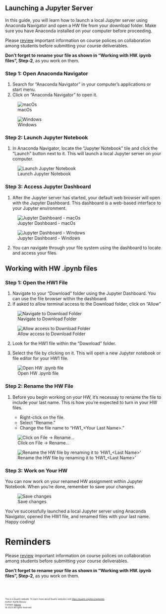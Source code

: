 ## Launching a Jupyter Server
<div id="launch-jupyter"></div>

<!-- ## Introduction -->

In this guide, you will learn how to launch a local Jupyter server using Anaconda Navigator and open a HW file from your download folder. Make sure you have Anaconda installed on your computer before proceeding.

:::{.callout-important appearance="default" title="Review Policy"}
Please [review](summary-policy.qmd) important information on course polices on collaboration among students before submitting your course deliverables.
:::
:::{.callout-tip appearance="default" title="Save Changes"}
**Don’t forget to rename your file as shown in "Working with HW. ipynb files", Step-2**, as you work on them.
:::


### Step 1: Open Anaconda Navigator

1. Search for "Anaconda Navigator" in your computer's applications or start menu.
2. Click on "Anaconda Navigator" to open it.

![macOs](images/screenshots/homework/screenshot-1.png)

![Windows](images/screenshots/homework/screenshot-8.png)

### Step 2: Launch Jupyter Notebook

1. In Anaconda Navigator, locate the "Jupyter Notebook" tile and click the "Launch" button next to it. This will launch a local Jupyter server on your computer.


![Launch Jupyter Notebook](images/screenshots/anaconda-mac/screenshot-14.png)


### Step 3: Access Jupyter Dashboard

1. After the Jupyter server has started, your default web browser will open with the Jupyter Dashboard. This dashboard is a web-based interface to your Jupyter environment.

![Jupyter Dashboard - macOs](images/screenshots/homework/screenshot-7.png)

![Jupyter Dashboard - Windows](images/screenshots/anaconda-windows/screenshot-13.png)


2. You can navigate through your file system using the dashboard to locate and access your files.

## Working with HW .ipynb files 
<div id="work-with-HW.ipynb"></div>

### Step 1: Open the HW1 File

1. Navigate to your "Download" folder using the Jupyter Dashboard. You can use the file browser within the dashboard.
2. If asked to allow terminal access to the Download folder, click on "Allow"

![Navigate to Download Folder](images/screenshots/homework/screenshot-4.png)

![Allow access to Download Folder](images/screenshots/homework/screenshot-2.png)

2. Look for the HW1 file within the "Download" folder.

3. Select the file by clicking on it. This will open a new Jupyter notebook or file editor for your HW1 file.

![Open HW .ipynb file](images/screenshots/homework/screenshot-3.png)

### Step 2: Rename the HW File

1. Before you begin working on your HW, it's necessay to rename the file to include your last name. This is how you're expected to turn in your HW files.

   - Right-click on the file.
   - Select "Rename."
   - Change the file name to "HW1_\<Your Last Name>."

![Click on File -> Rename...](images/screenshots/homework/screenshot-5.png)

![Rename the HW file by renaming it to 'HW1_\<Last Name>'](images/screenshots/homework/screenshot-6.png)

### Step 3: Work on Your HW

You can now work on your renamed HW assignment within Jupyter Notebook. When you're done, remember to save your changes.

![Save changes](images/screenshots/homework/screenshot-9.PNG)

You've successfully launched a local Jupyter server using Anaconda Navigator, opened the HW1 file, and renamed files with your last name. Happy coding!

# Reminders
:::{.callout-important appearance="default" title="Review Policy"}
Please [review](summary-policy.qmd) important information on course polices on collaboration among students before submitting your course deliverables.
:::
:::{.callout-tip appearance="default" title="Save Changes"}
**Don’t forget to rename your file as shown in "Working with HW. ipynb files", Step-2**, as you work on them.
:::
<!-- - Please [review](summary-policy.qmd) important information on course polices on collaboration among students before submitting your course deliverables. -->

<!-- - **Don’t forget to rename your file as shown in "Working with HW. ipynb files", Step-2**, as you work on them. -->




<br><br>
<footer>
  <p><small><small><small><small>This is a Quarto website. To learn more about Quarto websites visit <https://quarto.org/docs/websites>.<br>
  Author: Kartik Bulusu<br>
  Contact: <a href="mailto:bulusu@gwu.edu">bulusu</a><br>
  &copy; 2023 All rights reserved</small></small></small></small></p>
</footer>
